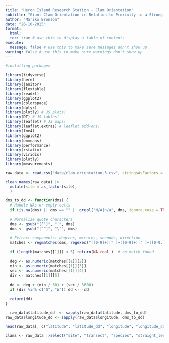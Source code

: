 ```yaml
---
title: "Heron Island Research Station - Clam Orientation"
subtitle: "Giant Clam Orientation in Relation to Proximity to a Strong Current"
author: "Mariko Bronson"
date: "26-10-2025"
format:
  html:
  toc: true # use this to display a table of contents
execute:
  message: false # use this to make sure messages don't show up
warning: false # use this to make sure warnings don't show up
---
```


```r

#installing packages

library(tidyverse)
library(here)
library(janitor)
library(flextable)
library(readxl)
library(ggplot2)
library(colorspace)
library(dplyr) 
library(plotly) # JS plots!
library(DT) # JS tables!
library(leaflet) # JS maps!
library(leaflet.extras) # leaflet add-ons!
library(lme4)
library(ggplot2)
library(emmeans)
library(performance)
library(rstatix)
library(viridis)
library(plotly)
library(measurements)

raw_data <- read.csv("data/clam-orientation-3.csv", stringsAsFactors = FALSE)

```

```r

clean_names(raw_data) |> 
  mutate(site = as_factor(site),
  ) 

```

```r

dms_to_dd <- function(dms) {
  # Handle NAs or empty cells
  if (is.na(dms) || dms == "" || grepl("N/A|n/a", dms, ignore.case = TRUE)) return(NA_real_)
  
  # Normalize quote characters
  dms <- gsub("[‘’]", "'", dms)
  dms <- gsub("[“”]", "\"", dms)
  
  # Extract components: degrees, minutes, seconds, direction
  matches <- regmatches(dms, regexec("([0-9]+)[° ]+([0-9]+)[' ]+([0-9.]+)\"?\\s*([NSEW])", dms))
  
  if (length(matches[[1]]) < 5) return(NA_real_)  # no match found
  
  deg <- as.numeric(matches[[1]][2])
  min <- as.numeric(matches[[1]][3])
  sec <- as.numeric(matches[[1]][4])
  dir <- matches[[1]][5]
  
  dd <- deg + (min / 60) + (sec / 3600)
  if (dir %in% c("S", "W")) dd <- -dd
  
  return(dd)
} 
  
  raw_data$latitude_dd  <- sapply(raw_data$latitude, dms_to_dd)
raw_data$longitude_dd <- sapply(raw_data$longitude, dms_to_dd) 

head(raw_data[, c("latitude", "latitude_dd", "longitude", "longitude_dd")])

```

```r

clams <- raw_data |>select("site", "transect", "species", "straight_length_cm", "clam_orientation", "density", "latitude_dd", "longitude_dd")

```

